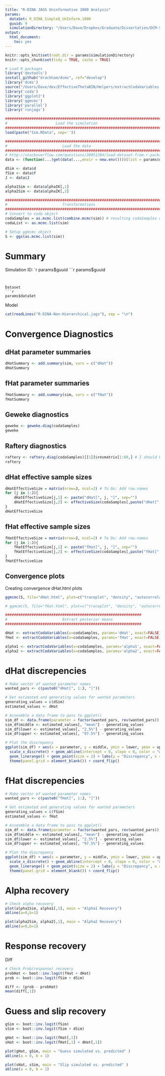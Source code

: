```yaml
---
title: "R-DINA JAGS Uninformative 1000 Analysis"
params:
  dataSet: R_DINA_SimpleQ_UnInform.1000
  guuid: 9
  simulationDirectory: "/Users/Dave/Dropbox/Graduate/Dissertation/DCM-Simulation-Results/Research-Project/9"
output:
  html_document:
    toc: yes
---
```


```r
knitr::opts_knit$set(root.dir = params$simulationDirectory)
knitr::opts_chunk$set(tidy = TRUE, cache = TRUE)
```

```r
# Load R packages
library('devtools')
install_github("drackham/dcms", ref="develop")
library('dcms')
source("/Users/Dave/dev/EffectiveThetaBIN/Helpers/extractCodaVariables.R")
library('coda')
library('ggplot2')
library('ggmcmc')
library('parallel')
library('runjags')

##############################################################################
#                      Load the simulation                                   #
##############################################################################
load(paste("Sim.RData", sep=''))

##############################################################################
#                         Load the data                                      #
##############################################################################
# http://stackoverflow.com/questions/30951204/load-dataset-from-r-package-using-data-assign-it-directly-to-a-variable
data <- (function(...)get(data(...,envir = new.env())))(list = params$dataSet) 

dSim <- data$d
fSim <- data$f
J <- data$J

alpha1Sim <- data$alphaIK[,1]
alpha2Sim <- data$alphaIK[,2]

##############################################################################
#                         Transformations                                    #
##############################################################################
# Convert to coda object
codaSamples = as.mcmc.list(combine.mcmc(sim)) # resulting codaSamples object has these indices: codaSamples[[ chainIdx ]][ stepIdx , paramIdx ]
codaList <- as.mcmc.list(sim)

# Setup ggmcmc object
S <- ggs(as.mcmc.list(sim))
```

# Summary
Simulation ID: `r params$guuid
```r
params$guuid
```


Dataset
```r
params$dataSet
```


Model
```r
cat(readLines("R-DINA-Non-Hierarchical.jags"), sep = "\n")
```

# Convergence Diagnostics
## dHat parameter summaries
```r
dHatSummary <- add.summary(sim, vars = c("dHat"))
dHatSummary
```

## fHat parameter summaries
```r
fHatSummary <- add.summary(sim, vars = c("fHat"))
fHatSummary
```

## Geweke diagnostics
```r
geweke <- geweke.diag(codaSamples)
geweke
```

## Raftery diagnostics
```r
raftery <- raftery.diag(codaSamples)[[1]]$resmatrix[1:60,] # I should be less than 5
raftery
```

## dHat effective sample sizes
```r
dHatEffectiveSize = matrix(nrow=J, ncol=2) # To Do: Add row.names
for (j in 1:J){
	dHatEffectiveSize[j,1] <- paste("dHat[", j, "]", sep="")
	dHatEffectiveSize[j,2] <- effectiveSize(codaSamples[,paste("dHat[", j, "]", sep="")])
}
dHatEffectiveSize
```

## fHat effective sample sizes
```r
fHatEffectiveSize = matrix(nrow=J, ncol=2) # To Do: Add row.names
for (j in 1:J){
	fHatEffectiveSize[j,1] <- paste("fHat[", j, "]", sep="")
	fHatEffectiveSize[j,2] <- effectiveSize(codaSamples[,paste("fHat[", j, "]", sep="")])
}
fHatEffectiveSize
```

## Convergence plots
Creating convergence dHat.html plots
```r
ggmcmc(S, file="dHat.html", plot=c("traceplot", "density", "autocorrelation"), family="dHat", param_page=4)
```

<!-- Creating convergence fHat.html plots -->
```r
# ggmcmc(S, file="fHat.html", plot=c("traceplot", "density", "autocorrelation"), family="fHat", param_page=4)
```

```r
##############################################################
# 						  Extract posterior means											 #
##############################################################

dHat <- extractCodaVariables(x=codaSamples, params='dHat', exact=FALSE)
fHat <- extractCodaVariables(x=codaSamples, params='fHat', exact=FALSE)

alpha1 <- extractCodaVariables(x=codaSamples, params='alpha1', exact=FALSE)
alpha2 <- extractCodaVariables(x=codaSamples, params='alpha2', exact=FALSE)
```


# dHat discrepencies
```r

# Make vector of wanted parameter names
wanted_pars <- c(paste0("dHat[", 1:J, "]"))

# Get estimated and generating values for wanted parameters
generating_values = c(dSim)
estimated_values <- dHat

# Assesmble a data frame to pass to ggplot()
sim_df <- data.frame(parameter = factor(wanted_pars, rev(wanted_pars)), row.names = NULL)
sim_df$middle <- estimated_values[, "mean"] - generating_values
sim_df$lower <- estimated_values[, "2.5%"] - generating_values
sim_df$upper <- estimated_values[, "97.5%"] - generating_values

# Plot the discrepancy
ggplot(sim_df) + aes(x = parameter, y = middle, ymin = lower, ymax = upper) +
  scale_x_discrete() + geom_abline(intercept = 0, slope = 0, color = "white") +
  geom_linerange() + geom_point(size = 2) + labs(y = "Discrepancy", x = NULL, title = "dHat Sim vs. Predicted Discrepency") +
  theme(panel.grid = element_blank()) + coord_flip()
```

# fHat discrepencies
```r
# Make vector of wanted parameter names
wanted_pars <- c(paste0("fHat[", 1:J, "]"))

# Get estimated and generating values for wanted parameters
generating_values = c(fSim)
estimated_values <- fHat

# Assesmble a data frame to pass to ggplot()
sim_df <- data.frame(parameter = factor(wanted_pars, rev(wanted_pars)), row.names = NULL)
sim_df$middle <- estimated_values[, "mean"] - generating_values
sim_df$lower <- estimated_values[, "2.5%"] - generating_values
sim_df$upper <- estimated_values[, "97.5%"] - generating_values

# Plot the discrepancy
ggplot(sim_df) + aes(x = parameter, y = middle, ymin = lower, ymax = upper) +
  scale_x_discrete() + geom_abline(intercept = 0, slope = 0, color = "white") +
  geom_linerange() + geom_point(size = 2) + labs(y = "Discrepancy", x = NULL, title = "fHat Sim vs. Predicted Discrepency") +
  theme(panel.grid = element_blank()) + coord_flip()
```

# Alpha recovery
``` r
# Check alpha recovery
plot(alpha1Sim, alpha1[,1], main = "Alpha1 Recovery")
abline(a=0,b=1)

plot(alpha2Sim, alpha2[,1], main = "Alpha2 Recovery")
abline(a=0,b=1)
```

# Response recovery
Diff
``` r
# Check Prob(response) recovery
probHat <- boot::inv.logit(fHat + dHat)
prob <- boot::inv.logit(fSim + dSim)

diff <- (prob - probHat)
mean(diff[,1])
```

# Guess and slip recovery
```r
gSim <- boot::inv.logit(fSim)
sSim <- boot::inv.logit(fSim + dSim)

gHat <- boot::inv.logit(fHat[,1])
sHat <- boot::inv.logit(fHat[,1] + dHat[,1])

plot(gHat, gSim, main = "Guess simulated vs. predicted" )
abline(a = 0, b = 1)

plot(sHat, sSim, main = "Slip simulated vs. predicted" )
abline(a = 0, b = 1)
```